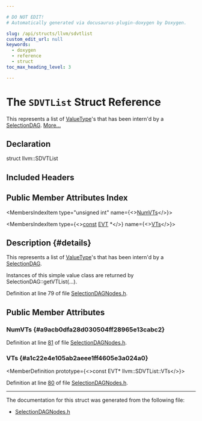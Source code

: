 ```yaml
---

# DO NOT EDIT!
# Automatically generated via docusaurus-plugin-doxygen by Doxygen.

slug: /api/structs/llvm/sdvtlist
custom_edit_url: null
keywords:
  - doxygen
  - reference
  - struct
toc_max_heading_level: 3

---
```





# The `SDVTList` Struct Reference

<DoxygenPage pluginConfig={pluginConfig}>

This represents a list of <a href="/docs/api/namespaces/llvm/#ad18871060ac1b051c7322cc6ad71e11c">ValueType</a>&#39;s that has been intern&#39;d by a <a href="/docs/api/classes/llvm/selectiondag">SelectionDAG</a>. <a href="#details">More...</a>

## Declaration

<CodeBlock>struct llvm::SDVTList</CodeBlock>

## Included Headers

<IncludesList>
<IncludesListItem
  filePath="llvm/CodeGen/SelectionDAGNodes.h"
  permalink="/docs/api/files/include/include/llvm/include/llvm/codegen/selectiondagnodes-h"
  isLocal="true" />
</IncludesList>

## Public Member Attributes Index

<MembersIndex>

<MembersIndexItem
  type="unsigned int"
  name={<><a href="#a9acb0dfa28d030504ff28965e13cabc2">NumVTs</a></>}>
</MembersIndexItem>

<MembersIndexItem
  type={<><a href="/docs/api/files/lib/lib/target/lib/target/aarch64/aarch64promoteconstant-cpp/#a90f8350fecae261c25be85d38b451bff">const</a> <a href="/docs/api/structs/llvm/evt">EVT</a> &#42;</>}
  name={<><a href="#a1c22e4e105ab2aeee1ff4605e3a024a0">VTs</a></>}>
</MembersIndexItem>

</MembersIndex>

## Description {#details}

This represents a list of <a href="/docs/api/namespaces/llvm/#ad18871060ac1b051c7322cc6ad71e11c">ValueType</a>&#39;s that has been intern&#39;d by a <a href="/docs/api/classes/llvm/selectiondag">SelectionDAG</a>.

Instances of this simple value class are returned by SelectionDAG::getVTList(...).

Definition at line 79 of file <a href="/docs/api/files/include/include/llvm/include/llvm/codegen/selectiondagnodes-h">SelectionDAGNodes.h</a>.

<SectionDefinition>

## Public Member Attributes

### NumVTs {#a9acb0dfa28d030504ff28965e13cabc2}

<MemberDefinition
  prototype="unsigned int llvm::SDVTList::NumVTs">

Definition at line <a href="/docs/api/files/include/include/llvm/include/llvm/codegen/selectiondagnodes-h/#l00081">81</a> of file <a href="/docs/api/files/include/include/llvm/include/llvm/codegen/selectiondagnodes-h">SelectionDAGNodes.h</a>.
</MemberDefinition>

### VTs {#a1c22e4e105ab2aeee1ff4605e3a024a0}

<MemberDefinition
  prototype={<>const EVT&#42; llvm::SDVTList::VTs</>}>

Definition at line <a href="/docs/api/files/include/include/llvm/include/llvm/codegen/selectiondagnodes-h/#l00080">80</a> of file <a href="/docs/api/files/include/include/llvm/include/llvm/codegen/selectiondagnodes-h">SelectionDAGNodes.h</a>.
</MemberDefinition>

</SectionDefinition>

<hr/>

The documentation for this struct was generated from the following file:

<ul>
<li><a href="/docs/api/files/include/include/llvm/include/llvm/codegen/selectiondagnodes-h">SelectionDAGNodes.h</a></li>
</ul>

</DoxygenPage>
